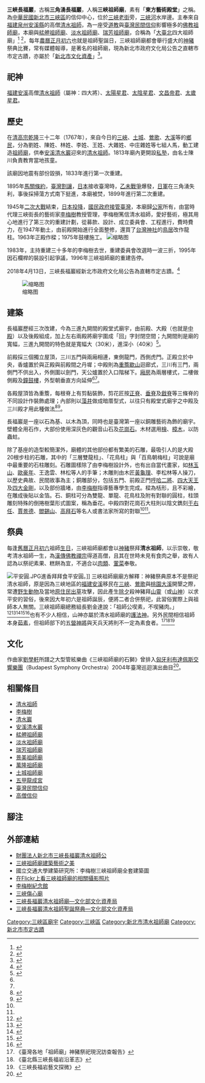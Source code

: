 {{noteTA
|1=zh-cn:台; zh-hk:臺; zh-tw:臺;
}}
{{coord|24.93392|N|121.3704|E|display=title}}
{{東亞廟宇
| name = 三角湧長福巖
| img = File:三峽長福巖.jpg
| img_cap{{DEFAULTSORT:\acute{È}}}
| location = {{ROC}}[[新北市|新北市]][[三峽區|三峽區]]長福街1號
| god = [[清水祖師|清水祖師]]
| type = 
| struct = 石刻浮雕，臺灣傳統宮廟
| open_year = {{QING}}[[乾隆|乾隆]]三十二年（1767年）
| cere_date = 農曆正月初六（祖師聖誕）
| people =
| cultural_collection = 良好
}}
{{tw monument
|name=三峽長福巖清水祖師廟
|formername=
|image=
|imagename=
|othername=
|formalname=
|level=直轄市定古蹟
|class=寺廟
|time=
|destroyed=
|date=
|material= 
|location=新北市三峽區長福街1號
|when= 
|quantity=
|website=
|reg_url=https://nchdb.boch.gov.tw/assets/overview/monument/20180426000001
}}
'''三峽長福巖'''，古稱'''三角湧長福巖'''，人稱'''三峽祖師廟'''，素有「'''東方藝術殿堂'''」之稱。為[[中華民國|中華民國]][[新北市|新北市]][[三峽區|三峽區]]的信仰中心，位於[[三峽老街|三峽老街]]旁，[[三峽河|三峽河]]水岸邊。主奉來自[[福建|福建]][[泉州|泉州]][[安溪縣|安溪縣]]的高僧[[清水祖師|清水祖師]]，為一座受[[道教|道教]]與[[臺灣民間信仰|臺灣民間信仰]]影響極多的[[佛教|佛教]][[祖師廟|祖師廟]]，本廟與[[艋舺祖師廟|艋舺祖師廟]]、[[淡水祖師廟|淡水祖師廟]]、[[瑞芳祖師廟|瑞芳祖師廟]]，合稱為「[[大臺北|大臺北]]四大祖師廟」<ref>{{cite web|url=http://www.rti.org.tw/m/program/detail/?recordId=299|title=Rti 中央廣播電臺|publisher=|access-date=2015-06-15|archive-url=https://web.archive.org/web/20150924092648/http://www.rti.org.tw/m/program/detail/?recordId=299|archive-date=2015-09-24|dead-url=yes}}</ref>
<ref>{{Cite web |url=https://www.peopo.org/news/368243 |title=公民新聞 淡水清水巖祖師廟 |accessdate=2018-06-23 |archive-date=2018-06-23 |archive-url=https://web.archive.org/web/20180623193934/https://www.peopo.org/news/368243 |dead-url=no }}</ref>，每年[[農曆|農曆]][[正月初六|正月初六]]也就是祖師聖誕日，三峽祖師廟都會舉行盛大的[[神豬|神豬]]祭典比賽，常有媒體報導，是著名的祖師廟，現為新北市政府文化局公告之直轄市市定古蹟，亦屬於「[[新北市文化資產|新北市文化資產]]」<ref>{{Cite web |url=http://my.ntcag.ctu.com.tw/content/%E5%B8%82%E5%AE%9A%E5%8F%A4%E8%B9%9F%E2%94%80%E4%B8%89%E5%B3%BD%E9%95%B7%E7%A6%8F%E5%B7%96%E6%B8%85%E6%B0%B4%E7%A5%96%E5%B8%AB%E5%BB%9F |title=市定古蹟─三峽長福巖清水祖師廟 |accessdate=2018-06-24 |archive-date=2019-02-18 |archive-url=https://web.archive.org/web/20190218211141/http://my.ntcag.ctu.com.tw/content/%E5%B8%82%E5%AE%9A%E5%8F%A4%E8%B9%9F%E2%94%80%E4%B8%89%E5%B3%BD%E9%95%B7%E7%A6%8F%E5%B7%96%E6%B8%85%E6%B0%B4%E7%A5%96%E5%B8%AB%E5%BB%9F |dead-url=no }}</ref>。

== 祀神 ==
[[福建|福建]][[安溪|安溪]]高僧[[清水祖師|清水祖師]]（屬神：四大將）、[[太陽星君|太陽星君]]、[[太陰星君|太陰星君]]、[[文昌帝君|文昌帝君]]、[[太歲星君|太歲星君]]。

== 歷史 ==
在[[乾隆帝|清高宗]][[乾隆|乾隆]]三十二年（1767年），來自今日的[[三峽區|三峽]]、[[土城區|土城]]、[[鶯歌|鶯歌]]、[[大溪|大溪]]等的[[鄉民|鄉民]]，分為劉姓、陳姓、林姓、李姓、王姓、大雜姓、中庄雜姓等七組人馬，動工建造[[祖師廟|祖師廟]]，供奉[[安溪清水巖|安溪清水巖]]迎來的[[清水祖師|清水祖師]]。1813年廟內更開設[[私塾|私塾]]，由名士陳川負責教育當地孩童。

該廟因地震有部份毀損，1833年進行第一次重建。 

1895年[[馬關條約|馬關條約]]，[[臺灣割讓|臺灣割讓]]，[[日本|日本]]接收臺灣時，[[乙未戰爭|乙未戰爭]]爆發，[[日軍|日軍]]在三角湧失利，事後採掃蕩方式南下挺進，本廟被焚，1899年進行第二次重建。

1945年[[二次大戰|二次大戰]]結束，[[日本投降|日本投降]]，[[國民政府接管臺灣|國民政府接管臺灣]]，本廟歸[[公家|公家]]所有，由當時代理三峽街長的藝術家[[李梅樹|李梅樹]]教授管理，李梅樹篤信清水祖師，愛好藝術，極其用心地進行了第三次的重建計劃，從募款、設計、成立委員會、工程進行，費時費力，在1947年動土，由前殿開始進行全面整修，還買了[[台灣神社|台灣神社]]的[[鳥居|鳥居]]改作龍柱。1963年正殿作樑；1975年鼓樓施工。
[[File:Li_Mei-shu-painting.jpg|缩略图]]

1983年，主持重建三十多年的李梅樹去世，重建委員會改選時一波三折，1995年因石欄桿的裝設引起爭議，1996年三峽祖師廟的重建告停。

2018年4月13日，三峽長福巖經新北市政府文化局公告為直轄市定古蹟。<ref>{{cite web |author1=國家文化資產網 |title=三峽長福巖清水祖師廟 |url=https://nchdb.boch.gov.tw/assets/advanceSearch/monument/20180426000001 |accessdate=2019-07-19 |archive-date=2019-05-01 |archive-url=https://web.archive.org/web/20190501160932/https://nchdb.boch.gov.tw/assets/advanceSearch/monument/20180426000001 |dead-url=no }}</ref>

[[File:Water_color_drafts.jpg|缩略图]]

== 建築 ==
長福巖歷經三次改建，今為三進九開間的殿堂式廟宇，由前殿、大殿（也就是[[中殿|中殿]]）以及後殿組成，加上左右兩殿將廟宇圍成「回」字封閉空間；九開間則是廟的寬幅，三進九開間的特色就是寬幅大（30米），進深小（40米）<ref>{{Cite web|url=https://web.archive.org/web/20070320083616/http://home.educities.edu.tw/kjt/sansha/41.htm|title=三峽祖師廟建築藝術之美網站 第四章之三：各殿的分析|accessdate=|author=K. J. Tsay|date=|publisher=}}</ref>。

前殿採三個獨立屋頂，三川五門與兩廂相連，東側龍門，西側虎門。正殿立於中央，香爐置於與正殿與前殿間之丹墀；中殿則為[[歇山顶|重簷歇山]]迴廊式，三川有三門，兩側門不供出入，外側圍以劍門，天公爐置於入口階梯下。[[厢房|廂房]]為兩層樓式，二樓做側殿及[[钟鼓楼|鐘鼓樓]]，外型朝垂直方向延伸<ref name=":0" /><ref name=":1" />。

各殿屋頂皆為重簷，每根脊上有剪黏裝飾，剪花匠按[[正脊|正脊]]、[[垂脊|垂脊]]及[[戗脊|戧脊]]等三條脊的不同設計作裝飾處理；內部則以[[藻井|藻井]]做成暗厝型式，以往只有殿堂式廟宇之中殿及三川殿才用此種做法<ref name=":0">{{Cite book|title=三峽鎮鎮誌|last=王|first=明義|publisher=三峽鎮公所|year=1993年|isbn=|location=|pages=}}</ref><ref name=":1">{{Cite journal|title=三峽清水祖師廟發展之研究(1767-1983)-以李梅樹之關係為主|author=呂建鋒|url=|journal=國立中正大學歷史研究所碩士論文|issue=|doi=|others=|year=|volume=|page=|pmid=}}</ref>。

長福巖是一座以石為基、以木為頂，同時也是臺灣第一座以銅雕藝術為飾的廟宇。壁體全用石作，大部份使用深灰色的觀音山石及[[花崗岩|花崗石]]。木材選用[[扁柏屬|檜]]、[[樟树|樟木]]，以防蟲蛀。

除了基座的造型較簡潔外，廟體的其他部份都有繁美的石雕，最吸引人的是大殿20根步柱的石雕，其中的「三層雙龍柱」、「花鳥柱」與「百鳥朝梅柱」可說是廟中最重要的石柱雕刻。石雕圖樣除了由李梅樹設計外，也有出自當代畫家，如[[林玉山|林玉山]]、[[歐豪年|歐豪年]]、王逸雲、林松等人的手筆；木雕則由木匠[[黃龜理|黃龜理]]、李松林等人操刀，以歷史典故、民間故事為主；銅雕部分，包括五門、前殿正門[[哼哈二将|哼哈二將]]、[[四大天王|四大天王]]及[[四大天王|四大金剛]]，以及部份牆堵，由[[李梅樹|李梅樹]]指導藝專學生完成。樑為栝形，且不彩繪，在雕成後貼以金箔。石、銅柱可分為雙龍、單龍、花鳥柱及附有對聯的圓柱，柱頭雕刻特殊的倒捲樹葉形式圖案，稱為垂花。中殿四對花崗石大柱則以陰文鐫刻[[于右任|于右任]]、[[賈景德|賈景德]]、[[閻錫山|閻錫山]]、[[高拜石|高拜石]]等名人或書法家所寫的對聯<ref name=":1" /><ref name=":0" />。

==祭典==
{{tw monument
|name=三峽長福巖清水祖師聖誕祭典
|formername=
|image=
|imagename=
|othername=
|formalname=
|level=民俗
|class=祭典
|time=
|destroyed=
|date=
|material= 
|location=新北市三峽區
|when= 每年[[農曆|農曆]]正月初六
|quantity=
|website=
|reg_url=https://nchdb.boch.gov.tw/assets/overview/folklore/20110718000001
}}
{{tw monument
|name=三角湧迎尪公
|formername=
|image=
|imagename=
|othername=
|formalname=
|level=民俗
|class=祭典
|time=
|destroyed=
|date=
|material= 
|location=新北市
|when= 每年[[農曆|農曆]]八月十五
|quantity=
|website=
|reg_url=https://nchdb.boch.gov.tw/assets/overview/folklore/20141029000002
}}
每逢[[舊曆|舊曆]][[正月初六|正月初六]]祖師[[生日|生日]]，三峽祖師廟都會以[[神豬|神豬]]祭拜'''清水祖師'''，以示崇敬，敬考清水祖師一生，為[[漢傳佛教|漢傳佛教]][[禪宗|禪宗]]得道高僧，且其在世時未見有食肉之舉，故有人認為以祭祀素果、糕餅為宜，不適合以[[肉類|肉類]]、[[葷菜|葷菜]]奉敬。

[[File:平安圓.JPG|right]]進香拜拜食平安圓。]]
三峽祖師廟廟方解釋：神豬祭典原本不是祭祀清水祖師，原是因為三峽地區的[[福建|福建]][[安溪|安溪]]移民在[[三峽區|三峽]]、[[鶯歌|鶯歌]]與[[桃園市|桃園]][[大溪|大溪]]開墾之際，常遭[[野生動物|野生動物]]及當地[[原住民|原住民]][[出草|出草]]攻擊，因此產生[[除夕|除夕]]殺神豬拜[[山靈|山靈]]（或[[山神|山神]]）以求平安的習俗，後來因大年初六是祖師誕辰，便將二者合併祭祀，此習俗實際上與祖師本人無關。三峽祖師廟總務組長劉金達說：「祖師公喫素，不喫豬肉。」<ref>{{Cite web |url=https://opinion.udn.com/opinion/story/8806/2996624 |title=民俗祭祀與祭品動物權，該如何平衡取捨？ |accessdate=2020-01-05 |archive-date=2020-09-14 |archive-url=https://web.archive.org/web/20200914184306/https://opinion.udn.com/opinion/story/8806/2996624 |dead-url=no }}</ref><ref>{{Cite web |url=http://www.chinatimes.com/newspapers/20180207000784-260107 |title=祖師廟神豬祭 特等獎1487斤 |accessdate=2018-02-21 |archive-date=2018-02-21 |archive-url=https://web.archive.org/web/20180221100846/http://www.chinatimes.com/newspapers/20180207000784-260107 |dead-url=no }}</ref><ref>{{Cite web |url=http://www.chinatimes.com/realtimenews/20140205005078-260402 |title=清水祖師誕辰 三峽賽神豬 |accessdate=2018-02-21 |archive-date=2018-02-21 |archive-url=https://web.archive.org/web/20180221161242/http://www.chinatimes.com/realtimenews/20140205005078-260402 |dead-url=no }}</ref><ref>{{Cite web |url=http://news.ltn.com.tw/news/life/paper/654337 |title=三峽祖師廟：神豬文化源自祭拜山靈 |accessdate=2018-02-21 |archive-date=2018-02-21 |archive-url=https://web.archive.org/web/20180221101359/http://news.ltn.com.tw/news/life/paper/654337 |dead-url=no }}</ref><ref>{{Cite web |url=http://tw.nextmedia.com/applenews/article/art_id/33980492/IssueID/20120124 |title=「好大」1061公斤神豬亮相好胃口嚼檳榔年初六就要獻祭 |access-date=2018-02-21 |archive-url=https://web.archive.org/web/20120126045857/http://tw.nextmedia.com/applenews/article/art_id/33980492/IssueID/20120124 |archive-date=2012-01-26 |dead-url=yes }}</ref>也有不少人相信，山神亦屬於清水祖師廟的[[護法神|護法神]]。另外民間相信祖師本身[[素食|茹素]]，但祖師部下的[[五營神將|五營神將]]與天兵天將則不一定為素食者。<ref>《臺灣各地「祖師廟」神豬祭祀現況訪查報告》</ref><ref>《臺北縣三峽長福岩沿革志》</ref><ref>《三峽長福岩藝文探微》</ref>

== 文化 ==
作曲家[[劉學軒|劉學軒]]所譜之大型管絃樂曲《三峽祖師廟的石獅》曾排入[[匈牙利|匈牙利]][[布達佩斯交響樂團|布達佩斯交響樂團]]（Budapest Symphony Orchestra）2004年臺灣巡迴演出曲目<ref>{{Cite web|url=http://www.epochtimes.com/b5/4/9/17/n663602.htm|title=布達佩斯交響樂團 選定演出《三峽祖師廟的石獅》|accessdate=2004-09-17|publisher=自由時報|work=記者趙靜瑜|archive-date=2005-01-22|archive-url=https://web.archive.org/web/20050122035224/http://www.epochtimes.com/b5/4/9/17/n663602.htm|dead-url=no}}</ref>。

== 相關條目 ==
{{refbegin|3}}
*[[清水祖師|清水祖師]]
*[[李梅樹|李梅樹]]
*[[清水巖|清水巖]]
*[[安溪清水巖|安溪清水巖]]
*[[艋舺祖師廟|艋舺祖師廟]]
*[[淡水祖師廟|淡水祖師廟]]
*[[瑞芳祖師廟|瑞芳祖師廟]]
*[[景美祖師廟|景美祖師廟]]
*[[萬隆祖師廟|萬隆祖師廟]]
*[[土城祖師廟|土城祖師廟]]
*[[五甲龍成宮|五甲龍成宮]]
*[[臺灣民間信仰|臺灣民間信仰]]
*[[高僧信仰|高僧信仰]]
{{refend}}

== 腳注 ==
{{reflist|2}}

== 外部連結 ==
*[http://www.longfuyan.org.tw/ 財團法人新北市三峽長福巖清水祖師公]{{Wayback|url=http://www.longfuyan.org.tw/ |date=20100413171847 }}
*[https://web.archive.org/web/20051223075310/http://home.educities.edu.tw/kjt/sansha/ 三峽祖師廟建築藝術之美]
*國立交通大學建築研究所：李梅樹三峽祖師廟全套建築圖
*[http://www.flickr.com/search/?q=%E4%B8%89%E5%B3%BD%E7%A5%96%E5%B8%AB%E5%BB%9F&m=text 在Flickr上看三峽祖師廟的相關攝影照片] {{Wayback|url=http://www.flickr.com/search/?q=%E4%B8%89%E5%B3%BD%E7%A5%96%E5%B8%AB%E5%BB%9F&m=text |date=20210124134747 }}
*[https://web.archive.org/web/20091129161847/http://www.limeishu.org/ 李梅樹紀念館]
*[https://web.archive.org/web/20071102130648/http://www.geocities.jp/skytenky/1/soshi.html 三峽傷心廟]
*[https://nchdb.boch.gov.tw/assets/advanceSearch/monument/20180426000001 三峽長福巖清水祖師廟—文化部文化資產局]{{Wayback|url=https://nchdb.boch.gov.tw/assets/advanceSearch/monument/20180426000001 |date=20190114210219 }}
*[https://nchdb.boch.gov.tw/assets/advanceSearch/folklore/20110718000001 三峽長福巖清水祖師聖誕祭典—文化部文化資產局]{{Wayback|url=https://nchdb.boch.gov.tw/assets/advanceSearch/folklore/20110718000001 |date=20200301062220 }}

{{commonscat|Zushih Temple}}
{{台灣直轄市定古蹟}}
{{新北市文化資產}}
{{臺灣宗教百景}}

[[Category:三峽區廟宇|Category:三峽區廟宇]]
[[Category:三峽區|Category:三峽區]]
[[Category:新北市清水祖師廟|Category:新北市清水祖師廟]]
[[Category:新北市市定古蹟|Category:新北市市定古蹟]]